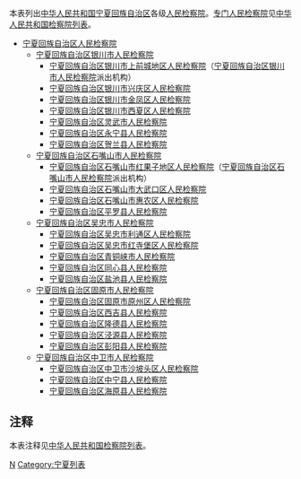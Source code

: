 本表列出[[中华人民共和国|中华人民共和国]][[宁夏回族自治区|宁夏回族自治区]]各级[[人民检察院|人民检察院]]。[[专门人民检察院|专门人民检察院]]见[[中华人民共和国检察院列表|中华人民共和国检察院列表]]。
*[[宁夏回族自治区人民检察院|宁夏回族自治区人民检察院]]
**[[宁夏回族自治区银川市人民检察院|宁夏回族自治区银川市人民检察院]]
***[[宁夏回族自治区银川市上前城地区人民检察院|宁夏回族自治区银川市上前城地区人民检察院]]（[[宁夏回族自治区银川市人民检察院|宁夏回族自治区银川市人民检察院]]派出机构）
***[[宁夏回族自治区银川市兴庆区人民检察院|宁夏回族自治区银川市兴庆区人民检察院]]
***[[宁夏回族自治区银川市金凤区人民检察院|宁夏回族自治区银川市金凤区人民检察院]]
***[[宁夏回族自治区银川市西夏区人民检察院|宁夏回族自治区银川市西夏区人民检察院]]
***[[宁夏回族自治区灵武市人民检察院|宁夏回族自治区灵武市人民检察院]]
***[[宁夏回族自治区永宁县人民检察院|宁夏回族自治区永宁县人民检察院]]
***[[宁夏回族自治区贺兰县人民检察院|宁夏回族自治区贺兰县人民检察院]] 
**[[宁夏回族自治区石嘴山市人民检察院|宁夏回族自治区石嘴山市人民检察院]]
***[[宁夏回族自治区石嘴山市红果子地区人民检察院|宁夏回族自治区石嘴山市红果子地区人民检察院]]（[[宁夏回族自治区石嘴山市人民检察院|宁夏回族自治区石嘴山市人民检察院]]派出机构）
***[[宁夏回族自治区石嘴山市大武口区人民检察院|宁夏回族自治区石嘴山市大武口区人民检察院]]
***[[宁夏回族自治区石嘴山市惠农区人民检察院|宁夏回族自治区石嘴山市惠农区人民检察院]]
***[[宁夏回族自治区平罗县人民检察院|宁夏回族自治区平罗县人民检察院]]
**[[宁夏回族自治区吴忠市人民检察院|宁夏回族自治区吴忠市人民检察院]]
***[[宁夏回族自治区吴忠市利通区人民检察院|宁夏回族自治区吴忠市利通区人民检察院]]
***[[宁夏回族自治区吴忠市红寺堡区人民检察院|宁夏回族自治区吴忠市红寺堡区人民检察院]] 
***[[宁夏回族自治区青铜峡市人民检察院|宁夏回族自治区青铜峡市人民检察院]]
***[[宁夏回族自治区同心县人民检察院|宁夏回族自治区同心县人民检察院]]
***[[宁夏回族自治区盐池县人民检察院|宁夏回族自治区盐池县人民检察院]]
**[[宁夏回族自治区固原市人民检察院|宁夏回族自治区固原市人民检察院]]
***[[宁夏回族自治区固原市原州区人民检察院|宁夏回族自治区固原市原州区人民检察院]]
***[[宁夏回族自治区西吉县人民检察院|宁夏回族自治区西吉县人民检察院]]
***[[宁夏回族自治区隆德县人民检察院|宁夏回族自治区隆德县人民检察院]]
***[[宁夏回族自治区泾源县人民检察院|宁夏回族自治区泾源县人民检察院]]
***[[宁夏回族自治区彭阳县人民检察院|宁夏回族自治区彭阳县人民检察院]] 
**[[宁夏回族自治区中卫市人民检察院|宁夏回族自治区中卫市人民检察院]]
***[[宁夏回族自治区中卫市沙坡头区人民检察院|宁夏回族自治区中卫市沙坡头区人民检察院]]
***[[宁夏回族自治区中宁县人民检察院|宁夏回族自治区中宁县人民检察院]]
***[[宁夏回族自治区海原县人民检察院|宁夏回族自治区海原县人民检察院]]

==注释==
本表注释见[[中华人民共和国检察院列表|中华人民共和国检察院列表]]。
{{reflist}}
{{宁夏行政区划}}
{{中华人民共和国检察院}}
[[Category:中华人民共和国检察院列表|N]]
[[Category:宁夏列表|Category:宁夏列表]]